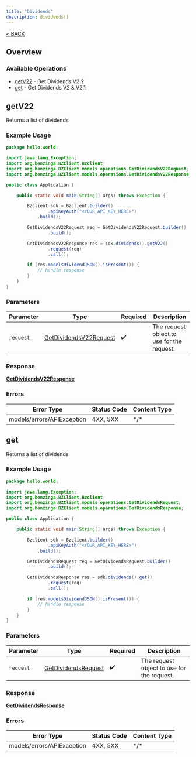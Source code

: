 ```yaml
---
title: "Dividends"
description: dividends()
---
```

[< BACK](/sdks/languages/java#dividends)

## Overview

### Available Operations

* [getV22](#getv22) - Get Dividends V2.2
* [get](#get) - Get Dividends V2 & V2.1

## getV22

Returns a list of dividends

### Example Usage

```java
package hello.world;

import java.lang.Exception;
import org.benzinga.BZClient.Bzclient;
import org.benzinga.BZClient.models.operations.GetDividendsV22Request;
import org.benzinga.BZClient.models.operations.GetDividendsV22Response;

public class Application {

    public static void main(String[] args) throws Exception {

        Bzclient sdk = Bzclient.builder()
                .apiKeyAuth("<YOUR_API_KEY_HERE>")
            .build();

        GetDividendsV22Request req = GetDividendsV22Request.builder()
                .build();

        GetDividendsV22Response res = sdk.dividends().getV22()
                .request(req)
                .call();

        if (res.modelsDividendJSON().isPresent()) {
            // handle response
        }
    }
}
```

### Parameters

| Parameter                                                                   | Type                                                                        | Required                                                                    | Description                                                                 |
| --------------------------------------------------------------------------- | --------------------------------------------------------------------------- | --------------------------------------------------------------------------- | --------------------------------------------------------------------------- |
| `request`                                                                   | [GetDividendsV22Request](../../models/operations/GetDividendsV22Request.md) | :heavy_check_mark:                                                          | The request object to use for the request.                                  |

### Response

**[GetDividendsV22Response](../../models/operations/GetDividendsV22Response.md)**

### Errors

| Error Type                 | Status Code                | Content Type               |
| -------------------------- | -------------------------- | -------------------------- |
| models/errors/APIException | 4XX, 5XX                   | \*/\*                      |

## get

Returns a list of dividends

### Example Usage

```java
package hello.world;

import java.lang.Exception;
import org.benzinga.BZClient.Bzclient;
import org.benzinga.BZClient.models.operations.GetDividendsRequest;
import org.benzinga.BZClient.models.operations.GetDividendsResponse;

public class Application {

    public static void main(String[] args) throws Exception {

        Bzclient sdk = Bzclient.builder()
                .apiKeyAuth("<YOUR_API_KEY_HERE>")
            .build();

        GetDividendsRequest req = GetDividendsRequest.builder()
                .build();

        GetDividendsResponse res = sdk.dividends().get()
                .request(req)
                .call();

        if (res.modelsDividendJSON().isPresent()) {
            // handle response
        }
    }
}
```

### Parameters

| Parameter                                                             | Type                                                                  | Required                                                              | Description                                                           |
| --------------------------------------------------------------------- | --------------------------------------------------------------------- | --------------------------------------------------------------------- | --------------------------------------------------------------------- |
| `request`                                                             | [GetDividendsRequest](../../models/operations/GetDividendsRequest.md) | :heavy_check_mark:                                                    | The request object to use for the request.                            |

### Response

**[GetDividendsResponse](../../models/operations/GetDividendsResponse.md)**

### Errors

| Error Type                 | Status Code                | Content Type               |
| -------------------------- | -------------------------- | -------------------------- |
| models/errors/APIException | 4XX, 5XX                   | \*/\*                      |